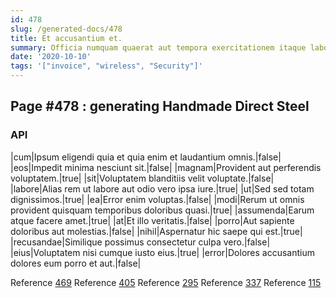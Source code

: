 ```yaml
---
id: 478
slug: /generated-docs/478
title: Et accusantium et.
summary: Officia numquam quaerat aut tempora exercitationem itaque laboriosam.
date: '2020-10-10'
tags: '["invoice", "wireless", "Security"]'
---
```


## Page #478 : generating Handmade Direct Steel
### API

|cum|Ipsum eligendi quia et quia enim et laudantium omnis.|false|
|eos|Impedit minima nesciunt sit.|false|
|magnam|Provident aut perferendis voluptatem.|true|
|sit|Voluptatem blanditiis velit voluptate.|false|
|labore|Alias rem ut labore aut odio vero ipsa iure.|true|
|ut|Sed sed totam dignissimos.|true|
|ea|Error enim voluptas.|false|
|modi|Rerum ut omnis provident quisquam temporibus doloribus quasi.|true|
|assumenda|Earum atque facere amet.|true|
|at|Et illo veritatis.|false|
|porro|Aut sapiente doloribus aut molestias.|false|
|nihil|Aspernatur hic saepe qui est.|true|
|recusandae|Similique possimus consectetur culpa vero.|false|
|eius|Voluptatem nisi cumque iusto eius.|true|
|error|Dolores accusantium dolores eum porro et aut.|false|

Reference [469](/generated-docs/469)
Reference [405](/generated-docs/405)
Reference [295](/generated-docs/295)
Reference [337](/generated-docs/337)
Reference [115](/generated-docs/115)



